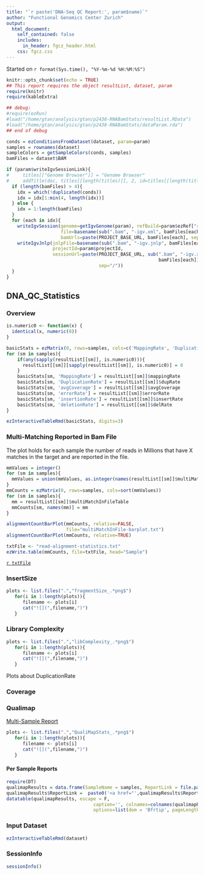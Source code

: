 ```yaml
---
title: "`r paste('DNA-Seq QC Report:', param$name)`"
author: "Functional Genomics Center Zurich"
output: 
  html_document:
    self_contained: false
    includes:
      in_header: fgcz_header.html
    css: fgcz.css
---
```

Started on `r format(Sys.time(), "%Y-%m-%d %H:%M:%S")`

```r
knitr::opts_chunk$set(echo = TRUE)
## This report requires the object resultList, dataset, param
require(knitr)
require(kableExtra)
```

```r
## debug:
#require(ezRun)
#load("/home/gtan/analysis/gtan/p2438-RNABamStats/resultList.RData")
#load("/home/gtan/analysis/gtan/p2438-RNABamStats/dataParam.rda")
## end of debug

conds = ezConditionsFromDataset(dataset, param=param)
samples = rownames(dataset)
sampleColors = getSampleColors(conds, samples)
bamFiles = dataset$BAM
```

```r
if (param$writeIgvSessionLink){
#     titles[["Genome Browser"]] = "Genome Browser"
#     addTitle(doc, titles[[length(titles)]], 2, id=titles[[length(titles)]]) ## NOTEP: igv links are not yet added to the report.
  if (length(bamFiles) > 4){
    idx = which(!duplicated(conds))
    idx = idx[1:min(4, length(idx))]
  } else {
    idx = 1:length(bamFiles)
  }
  for (each in idx){
    writeIgvSession(genome=getIgvGenome(param), refBuild=param$ezRef["refBuild"],
                    file=basename(sub(".bam", "-igv.xml", bamFiles[each])),
                    bamUrls=paste(PROJECT_BASE_URL, bamFiles[each], sep="/"))
    writeIgvJnlp(jnlpFile=basename(sub(".bam", "-igv.jnlp", bamFiles[each])),
                 projectId=param$projectId,
                 sessionUrl=paste(PROJECT_BASE_URL, sub(".bam", "-igv.xml", 
                                                        bamFiles[each]), 
                                  sep="/"))
  }
}
```

## DNA_QC_Statistics {.tabset}

<!-- ### Read Alignment Statistics -->
### Overview

```r
is.numeric0 <- function(x) {
  identical(x, numeric(0))
}

basicStats = ezMatrix(0, rows=samples, cols=c('MappingRate', 'DuplicationRate', 'avgCoverage', 'errorRate', 'insertionRate', 'deletionRate'))
for (sm in samples){
    if(any(sapply(resultList[[sm]], is.numeric0))){
      resultList[[sm]][sapply(resultList[[sm]], is.numeric0)] = 0
    }
    basicStats[sm, 'MappingRate'] = resultList[[sm]]$mappingRate
    basicStats[sm, 'DuplicationRate'] = resultList[[sm]]$dupRate
    basicStats[sm, 'avgCoverage'] = resultList[[sm]]$avgCoverage
    basicStats[sm, 'errorRate'] = resultList[[sm]]$errorRate
    basicStats[sm, 'insertionRate'] = resultList[[sm]]$insertRate
    basicStats[sm, 'deletionRate'] = resultList[[sm]]$delRate
}

ezInteractiveTableRmd(basicStats, digits=3)
```

### Multi-Matching Reported in Bam File
The plot holds for each sample the number of reads in Millions 
that have X matches in the target and are reported in the file.

```r
mmValues = integer()
for (sm in samples){
  mmValues = union(mmValues, as.integer(names(resultList[[sm]]$multiMatchInFileTable)))
}
mmCounts = ezMatrix(0, rows=samples, cols=sort(mmValues))
for (sm in samples){
  mm = resultList[[sm]]$multiMatchInFileTable
  mmCounts[sm, names(mm)] = mm
}
```

```r
alignmentCountBarPlot(mmCounts, relative=FALSE,
                      file="multiMatchInFile-barplot.txt")
alignmentCountBarPlot(mmCounts, relative=TRUE)
```

```r
txtFile <- "read-alignment-statistics.txt"
ezWrite.table(mmCounts, file=txtFile, head="Sample")
```
[`r txtFile`](`r txtFile`)

### InsertSize

```r
plots <- list.files(".","fragmentSize_.*png$")
   for(i in 1:length(plots)){
      filename <- plots[i]
      cat("![](",filename,")")
   }
```

### Library Complexity

```r
plots <- list.files(".","libComplexity_.*png$")
   for(i in 1:length(plots)){
      filename <- plots[i]
      cat("![](",filename,")")
   }
```

Plots about DuplicationRate


### Coverage



### Qualimap

[Multi-Sample Report](qualimap_MultiSample/multisampleBamQcReport.html)

```r
plots <- list.files(".","QualiMapStats_.*png$")
   for(i in 1:length(plots)){
      filename <- plots[i]
      cat("![](",filename,")")
   }
```

#### Per Sample Reports

```r
require(DT)
qualimapResults = data.frame(SampleName = samples, ReportLink = file.path(samples, 'qualimapReport.html'), stringsAsFactors = F)
qualimapResults$ReportLink =  paste0('<a href="',qualimapResults$ReportLink,'">',qualimapResults$ReportLink,'</a>') 
datatable(qualimapResults, escape = F,
                                caption='', colnames=colnames(qualimapResults),
                                options=list(dom = 'Bfrtip', pageLength=25, autoWidth=TRUE))
```

### Input Dataset
```r
ezInteractiveTableRmd(dataset)
```

### SessionInfo
```r
sessionInfo()
```
